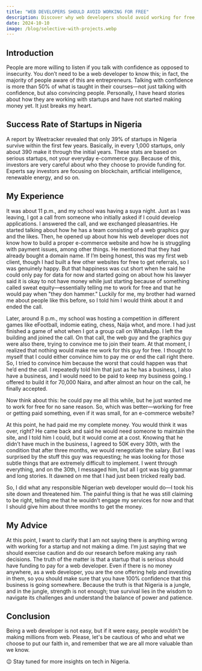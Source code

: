 ```yaml
---
title: "WEB DEVELOPERS SHOULD AVOID WORKING FOR FREE"
description: Discover why web developers should avoid working for free, especially when dealing with startups. Learn from real-life experiences.
date: 2024-10-10
image: /blog/selective-with-projects.webp
---
```


## Introduction

People are more willing to listen if you talk with confidence as opposed to insecurity. You don’t need to be a web developer to know this; in fact, the majority of people aware of this are entrepreneurs. Talking with confidence is more than 50% of what is taught in their courses—not just talking with confidence, but also convincing people. Personally, I have heard stories about how they are working with startups and have not started making money yet. It just breaks my heart.

## Success Rate of Startups in Nigeria

A report by Weetracker revealed that only 39% of startups in Nigeria survive within the first few years. Basically, in every 1,000 startups, only about 390 make it through the initial years. These stats are based on serious startups, not your everyday e-commerce guy. Because of this, investors are very careful about who they choose to provide funding for. Experts say investors are focusing on blockchain, artificial intelligence, renewable energy, and so on.

## My Experience

It was about 11 p.m., and my school was having a suya night. Just as I was leaving, I got a call from someone who initially asked if I could develop applications. I answered the call, and we exchanged pleasantries. He started talking about how he has a team consisting of a web graphics guy and the likes. Then, he opened up about how his web developer does not know how to build a proper e-commerce website and how he is struggling with payment issues, among other things. He mentioned that they had already bought a domain name. If I’m being honest, this was my first web client, though I had built a few other websites for free to get referrals, so I was genuinely happy. But that happiness was cut short when he said he could only pay for data for now and started going on about how his lawyer said it is okay to not have money while just starting because of something called sweat equity—essentially telling me to work for free and that he would pay when "they don hammer." Luckily for me, my brother had warned me about people like this before, so I told him I would think about it and ended the call.

Later, around 8 p.m., my school was hosting a competition in different games like eFootball, indomie eating, chess, Naija whot, and more. I had just finished a game of whot when I got a group call on WhatsApp. I left the building and joined the call. On that call, the web guy and the graphics guy were also there, trying to convince me to join their team. At that moment, I realized that nothing would make me work for this guy for free. I thought to myself that I could either convince him to pay me or end the call right there. So, I tried to convince him because the worst that could happen was that he’d end the call. I repeatedly told him that just as he has a business, I also have a business, and I would need to be paid to keep my business going. I offered to build it for 70,000 Naira, and after almost an hour on the call, he finally accepted.

Now think about this: he could pay me all this while, but he just wanted me to work for free for no sane reason. So, which was better—working for free or getting paid something, even if it was small, for an e-commerce website?

At this point, he had paid me my complete money. You would think it was over, right? He came back and said he would need someone to maintain the site, and I told him I could, but it would come at a cost. Knowing that he didn’t have much in the business, I agreed to 50K every 30th, with the condition that after three months, we would renegotiate the salary. But I was surprised by the stuff this guy was requesting; he was looking for those subtle things that are extremely difficult to implement. I went through everything, and on the 30th, I messaged him, but all I got was big grammar and long stories. It dawned on me that I had just been tricked really bad.

So, I did what any responsible Nigerian web developer would do—I took his site down and threatened him. The painful thing is that he was still claiming to be right, telling me that he wouldn’t engage my services for now and that I should give him about three months to get the money.

## My Advice

At this point, I want to clarify that I am not saying there is anything wrong with working for a startup and not making a dime. I’m just saying that we should exercise caution and do our research before making any rash decisions. The truth of the matter is that a startup that is serious should have funding to pay for a web developer. Even if there is no money anywhere, as a web developer, you are the one offering help and investing in them, so you should make sure that you have 100% confidence that this business is going somewhere. Because the truth is that Nigeria is a jungle, and in the jungle, strength is not enough; true survival lies in the wisdom to navigate its challenges and understand the balance of power and patience.

## Conclusion

Being a web developer is not easy, but if it were easy, people wouldn’t be making millions from web. Please, let's be cautious of who and what we choose to put our faith in, and remember that we are all more valuable than we know.

😉 Stay tuned for more insights on tech in Nigeria.

